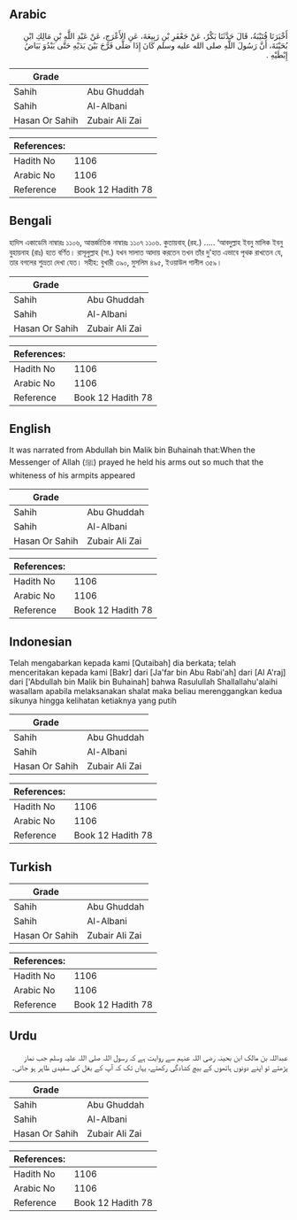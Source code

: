 ## Arabic


<div dir="rtl" lang="ar" style={{fontSize:'larger',backgroundColor:'#f8f9fa',padding:20}}>
أَخْبَرَنَا قُتَيْبَةُ، قَالَ حَدَّثَنَا بَكْرٌ، عَنْ جَعْفَرِ بْنِ رَبِيعَةَ، عَنِ الأَعْرَجِ، عَنْ عَبْدِ اللَّهِ بْنِ مَالِكِ ابْنِ بُحَيْنَةَ، أَنَّ رَسُولَ اللَّهِ صلى الله عليه وسلم كَانَ إِذَا صَلَّى فَرَّجَ بَيْنَ يَدَيْهِ حَتَّى يَبْدُوَ بَيَاضُ إِبْطَيْهِ ‏.‏
</div>
<div style={{backgroundColor:'#f8f9fa',padding:20, marginBottom: 10}}><table> <thead> <tr> <th>Grade</th> <th></th> </tr> </thead> <tbody> <tr><td>Sahih</td><td>Abu Ghuddah</td></tr><tr><td>Sahih</td><td>Al-Albani</td></tr><tr><td>Hasan Or Sahih</td><td>Zubair Ali Zai</td></tr></tbody></table><table> <thead> <tr> <th>References:</th> <th></th> </tr> </thead> <tbody><tr><td>Hadith No</td><td>1106</td></tr><tr><td>Arabic No</td><td>1106</td></tr><tr><td>Reference</td><td>Book 12 Hadith 78</td></tr></tbody></table></div>

## Bengali


<div dir="ltr" lang="bn" style={{fontSize:'larger',backgroundColor:'#f8f9fa',padding:20}}>
হাদিস একাডেমি নাম্বারঃ ১১০৬, আন্তর্জাতিক নাম্বারঃ ১১০৭ ১১০৬. কুতায়বাহ্ (রহ.) ..... ‘আবদুল্লাহ ইবনু মালিক ইবনু বুহায়নাহ (রাঃ) হতে বর্ণিত। রাসূলুল্লাহ (সা.) যখন সালাত আদায় করতেন তখন তাঁর দু'হাত এভাবে পৃথক রাখতেন যে, তার বগলের শুভ্রতা দেখা যেত। সহীহ: বুখারী ৩৯০, মুসলিম ৪৯৫, ইওয়াউল গালীল ৩৫৯।
</div>
<div style={{backgroundColor:'#f8f9fa',padding:20, marginBottom: 10}}><table> <thead> <tr> <th>Grade</th> <th></th> </tr> </thead> <tbody> <tr><td>Sahih</td><td>Abu Ghuddah</td></tr><tr><td>Sahih</td><td>Al-Albani</td></tr><tr><td>Hasan Or Sahih</td><td>Zubair Ali Zai</td></tr></tbody></table><table> <thead> <tr> <th>References:</th> <th></th> </tr> </thead> <tbody><tr><td>Hadith No</td><td>1106</td></tr><tr><td>Arabic No</td><td>1106</td></tr><tr><td>Reference</td><td>Book 12 Hadith 78</td></tr></tbody></table></div>

## English


<div dir="ltr" lang="en" style={{fontSize:'larger',backgroundColor:'#f8f9fa',padding:20}}>
It was narrated from Abdullah bin Malik bin Buhainah that:When the Messenger of Allah (ﷺ) prayed he held his arms out so much that the whiteness of his armpits appeared
</div>
<div style={{backgroundColor:'#f8f9fa',padding:20, marginBottom: 10}}><table> <thead> <tr> <th>Grade</th> <th></th> </tr> </thead> <tbody> <tr><td>Sahih</td><td>Abu Ghuddah</td></tr><tr><td>Sahih</td><td>Al-Albani</td></tr><tr><td>Hasan Or Sahih</td><td>Zubair Ali Zai</td></tr></tbody></table><table> <thead> <tr> <th>References:</th> <th></th> </tr> </thead> <tbody><tr><td>Hadith No</td><td>1106</td></tr><tr><td>Arabic No</td><td>1106</td></tr><tr><td>Reference</td><td>Book 12 Hadith 78</td></tr></tbody></table></div>

## Indonesian


<div dir="ltr" lang="id" style={{fontSize:'larger',backgroundColor:'#f8f9fa',padding:20}}>
Telah mengabarkan kepada kami [Qutaibah] dia berkata; telah menceritakan kepada kami [Bakr] dari [Ja'far bin Abu Rabi'ah] dari [Al A'raj] dari ['Abdullah bin Malik bin Buhainah] bahwa Rasulullah Shallallahu'alaihi wasallam apabila melaksanakan shalat maka beliau merenggangkan kedua sikunya hingga kelihatan ketiaknya yang putih
</div>
<div style={{backgroundColor:'#f8f9fa',padding:20, marginBottom: 10}}><table> <thead> <tr> <th>Grade</th> <th></th> </tr> </thead> <tbody> <tr><td>Sahih</td><td>Abu Ghuddah</td></tr><tr><td>Sahih</td><td>Al-Albani</td></tr><tr><td>Hasan Or Sahih</td><td>Zubair Ali Zai</td></tr></tbody></table><table> <thead> <tr> <th>References:</th> <th></th> </tr> </thead> <tbody><tr><td>Hadith No</td><td>1106</td></tr><tr><td>Arabic No</td><td>1106</td></tr><tr><td>Reference</td><td>Book 12 Hadith 78</td></tr></tbody></table></div>

## Turkish


<div dir="ltr" lang="tr" style={{fontSize:'larger',backgroundColor:'#f8f9fa',padding:20}}>

</div>
<div style={{backgroundColor:'#f8f9fa',padding:20, marginBottom: 10}}><table> <thead> <tr> <th>Grade</th> <th></th> </tr> </thead> <tbody> <tr><td>Sahih</td><td>Abu Ghuddah</td></tr><tr><td>Sahih</td><td>Al-Albani</td></tr><tr><td>Hasan Or Sahih</td><td>Zubair Ali Zai</td></tr></tbody></table><table> <thead> <tr> <th>References:</th> <th></th> </tr> </thead> <tbody><tr><td>Hadith No</td><td>1106</td></tr><tr><td>Arabic No</td><td>1106</td></tr><tr><td>Reference</td><td>Book 12 Hadith 78</td></tr></tbody></table></div>

## Urdu


<div dir="rtl" lang="ur" style={{fontSize:'larger',backgroundColor:'#f8f9fa',padding:20}}>
عبداللہ بن مالک ابن بحینہ رضی اللہ عنہم سے روایت ہے کہ رسول اللہ صلی اللہ علیہ وسلم جب نماز پڑھتے تو اپنے دونوں ہاتھوں کے بیچ کشادگی رکھتے، یہاں تک کہ آپ کے بغل کی سفیدی ظاہر ہو جاتی۔
</div>
<div style={{backgroundColor:'#f8f9fa',padding:20, marginBottom: 10}}><table> <thead> <tr> <th>Grade</th> <th></th> </tr> </thead> <tbody> <tr><td>Sahih</td><td>Abu Ghuddah</td></tr><tr><td>Sahih</td><td>Al-Albani</td></tr><tr><td>Hasan Or Sahih</td><td>Zubair Ali Zai</td></tr></tbody></table><table> <thead> <tr> <th>References:</th> <th></th> </tr> </thead> <tbody><tr><td>Hadith No</td><td>1106</td></tr><tr><td>Arabic No</td><td>1106</td></tr><tr><td>Reference</td><td>Book 12 Hadith 78</td></tr></tbody></table></div>